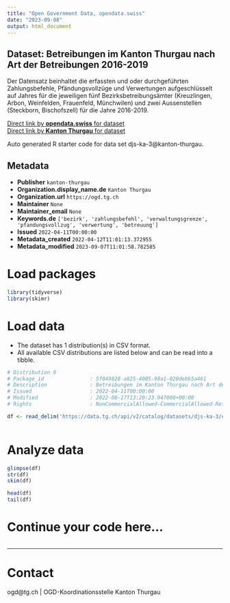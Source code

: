 ```yaml
---
title: "Open Government Data, opendata.swiss"
date: "2023-09-08"
output: html_document
---
```


## Dataset: Betreibungen im Kanton Thurgau nach Art der Betreibungen 2016-2019

Der Datensatz beinhaltet die erfassten und oder durchgeführten Zahlungsbefehle, Pfändungsvollzüge und Verwertungen aufgeschlüsselt auf Jahres für die jeweiligen fünf Bezirksbetreibungsämter (Kreuzlingen, Arbon, Weinfelden, Frauenfeld, Münchwilen) und zwei Aussenstellen (Steckborn, Bischofszell) für die Jahre 2016-2019.

[Direct link by **opendata.swiss** for dataset](https://opendata.swiss/de/dataset/betreibungen-im-kanton-thurgau-nach-art-der-betreibungen-2016-2019)<br>
[Direct link by **Kanton Thurgau** for dataset](https://data.tg.ch/explore/dataset/djs-ka-3/)

Auto generated R starter code for data set djs-ka-3@kanton-thurgau.

## Metadata

- **Publisher** `kanton-thurgau`
- **Organization.display_name.de** `Kanton Thurgau`
- **Organization.url** `https://ogd.tg.ch`
- **Maintainer** `None`
- **Maintainer_email** `None`
- **Keywords.de** `['bezirk', 'zahlungsbefehl', 'verwaltungsgrenze', 'pfandungsvollzug', 'verwertung', 'betreuung']`
- **Issued** `2022-04-11T00:00:00`
- **Metadata_created** `2022-04-12T11:01:13.372955`
- **Metadata_modified** `2023-09-07T11:01:58.782585`


# Load packages

```r

library(tidyverse)
library(skimr)

```

# Load data

-   The dataset has 1 distribution(s) in CSV format.
-   All available CSV distributions are listed below and can be read into a tibble.

```r

# Distribution 0
# Package_id               : 5f049828-a825-4005-90a1-020debb5a461
# Description              : Betreibungen im Kanton Thurgau nach Art der Betreibungen 2016-2019 (csv)
# Issued                   : 2022-04-11T00:00:00
# Modified                 : 2022-08-17T13:20:23.947000+00:00
# Rights                   : NonCommercialAllowed-CommercialAllowed-ReferenceRequired

df <- read_delim('https://data.tg.ch/api/v2/catalog/datasets/djs-ka-3/exports/csv')



```

# Analyze data

```r

glimpse(df)
str(df)
skim(df)

head(df)
tail(df)

```

# Continue your code here...

```r

```

------------------------------------------------------------------------

# Contact

ogd@tg.ch | OGD-Koordinationsstelle Kanton Thurgau
